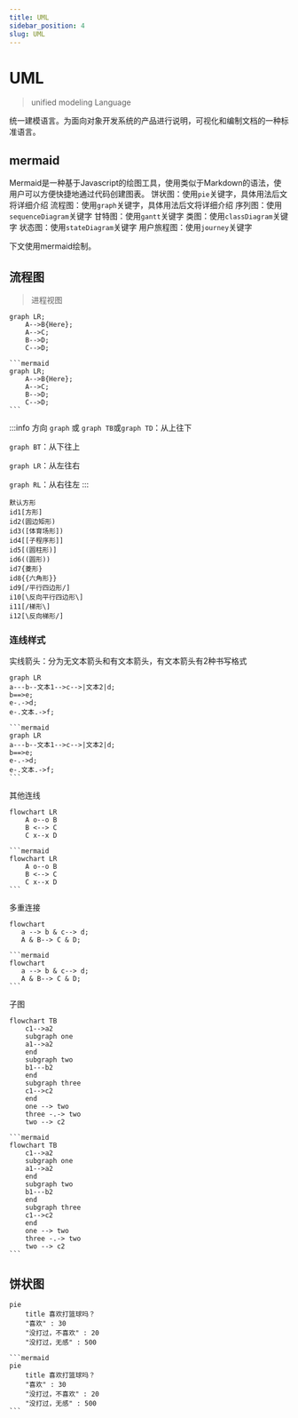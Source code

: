 ```yaml
---
title: UML
sidebar_position: 4
slug: UML
---
```


# UML

> unified modeling Language

统一建模语言。为面向对象开发系统的产品进行说明，可视化和编制文档的一种标准语言。

## mermaid

Mermaid是一种基于Javascript的绘图工具，使用类似于Markdown的语法，使用户可以方便快捷地通过代码创建图表。
饼状图：使用`pie`关键字，具体用法后文将详细介绍
流程图：使用`graph`关键字，具体用法后文将详细介绍
序列图：使用`sequenceDiagram`关键字
甘特图：使用`gantt`关键字
类图：使用`classDiagram`关键字
状态图：使用`stateDiagram`关键字
用户旅程图：使用`journey`关键字

下文使用mermaid绘制。

## 流程图

> 进程视图

```mermaid
graph LR;
    A-->B{Here};
    A-->C;
    B-->D;
    C-->D;
```

````
```mermaid
graph LR;
    A-->B{Here};
    A-->C;
    B-->D;
    C-->D;
```
````

:::info 方向
`graph` 或 `graph TB`或`graph TD`：从上往下

`graph BT`：从下往上

`graph LR`：从左往右

`graph RL`：从右往左
:::

```text title="节点形状"
默认方形
id1[方形]
id2(圆边矩形)
id3([体育场形])
id4[[子程序形]]
id5[(圆柱形)]
id6((圆形))
id7{菱形}
id8{{六角形}}
id9[/平行四边形/]
i10[\反向平行四边形\]
i11[/梯形\]
i12[\反向梯形/]
```

### 连线样式

实线箭头：分为无文本箭头和有文本箭头，有文本箭头有2种书写格式

```mermaid
graph LR
a---b--文本1-->c-->|文本2|d;
b==>e;
e-.->d;
e-.文本.->f;
```

````
```mermaid
graph LR
a---b--文本1-->c-->|文本2|d;
b==>e;
e-.->d;
e-.文本.->f;
```
````

其他连线

````mermaid
flowchart LR
    A o--o B
    B <--> C
    C x--x D
````
````
```mermaid
flowchart LR
    A o--o B
    B <--> C
    C x--x D
```
````

多重连接

````mermaid
flowchart
   a --> b & c--> d;
   A & B--> C & D;
````
````
```mermaid
flowchart
   a --> b & c--> d;
   A & B--> C & D;
```
````

子图

````mermaid
flowchart TB
    c1-->a2
    subgraph one
    a1-->a2
    end
    subgraph two
    b1---b2
    end
    subgraph three
    c1-->c2
    end
    one --> two
    three -.-> two
    two --> c2
````
````
```mermaid
flowchart TB
    c1-->a2
    subgraph one
    a1-->a2
    end
    subgraph two
    b1---b2
    end
    subgraph three
    c1-->c2
    end
    one --> two
    three -.-> two
    two --> c2
```
````

## 饼状图

````mermaid
pie
    title 喜欢打篮球吗？
    "喜欢" : 30
    "没打过，不喜欢" : 20
    "没打过，无感" : 500
````

````
```mermaid
pie
    title 喜欢打篮球吗？
    "喜欢" : 30
    "没打过，不喜欢" : 20
    "没打过，无感" : 500
```
````
